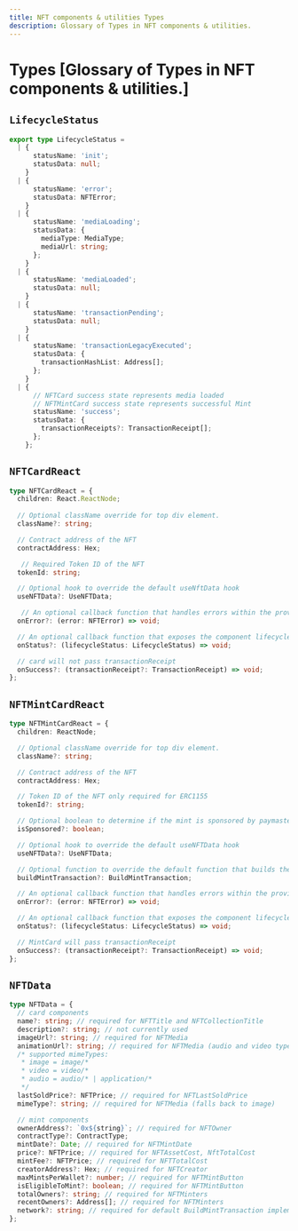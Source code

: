 ```yaml
---
title: NFT components & utilities Types
description: Glossary of Types in NFT components & utilities.
---
```


# Types [Glossary of Types in NFT components & utilities.]


## `LifecycleStatus`

```ts
export type LifecycleStatus =
  | {
      statusName: 'init';
      statusData: null;
    }
  | {
      statusName: 'error';
      statusData: NFTError;
    }
  | {
      statusName: 'mediaLoading';
      statusData: {
        mediaType: MediaType;
        mediaUrl: string;
      };
    }
  | {
      statusName: 'mediaLoaded';
      statusData: null;
    }
  | {
      statusName: 'transactionPending';
      statusData: null;
    }
  | {
      statusName: 'transactionLegacyExecuted';
      statusData: {
        transactionHashList: Address[];
      };
    }
  | {
      // NFTCard success state represents media loaded
      // NFTMintCard success state represents successful Mint
      statusName: 'success'; 
      statusData: {
        transactionReceipts?: TransactionReceipt[];
      };
    };
```

## `NFTCardReact`

```ts
type NFTCardReact = {
  children: React.ReactNode;
  
  // Optional className override for top div element.
  className?: string; 

  // Contract address of the NFT
  contractAddress: Hex; 

   // Required Token ID of the NFT
  tokenId: string;

  // Optional hook to override the default useNftData hook
  useNFTData?: UseNFTData; 

   // An optional callback function that handles errors within the provider.
  onError?: (error: NFTError) => void;

  // An optional callback function that exposes the component lifecycle state
  onStatus?: (lifecycleStatus: LifecycleStatus) => void; 

  // card will not pass transactionReceipt
  onSuccess?: (transactionReceipt?: TransactionReceipt) => void; 
};
```

## `NFTMintCardReact`
```ts
type NFTMintCardReact = {
  children: ReactNode;

  // Optional className override for top div element.
  className?: string; 

  // Contract address of the NFT
  contractAddress: Hex; 

  // Token ID of the NFT only required for ERC1155
  tokenId?: string; 

  // Optional boolean to determine if the mint is sponsored by paymaster
  isSponsored?: boolean; 

  // Optional hook to override the default useNFTData hook
  useNFTData?: UseNFTData; 

  // Optional function to override the default function that builds the mint transaction
  buildMintTransaction?: BuildMintTransaction; 

  // An optional callback function that handles errors within the provider.
  onError?: (error: NFTError) => void; 

  // An optional callback function that exposes the component lifecycle state
  onStatus?: (lifecycleStatus: LifecycleStatus) => void; 

  // MintCard will pass transactionReceipt
  onSuccess?: (transactionReceipt?: TransactionReceipt) => void; 
};
```

## `NFTData`
```ts
type NFTData = {
  // card components
  name?: string; // required for NFTTitle and NFTCollectionTitle
  description?: string; // not currently used
  imageUrl?: string; // required for NFTMedia
  animationUrl?: string; // required for NFTMedia (audio and video types)
  /* supported mimeTypes:
   * image = image/*
   * video = video/*
   * audio = audio/* | application/*
   */
  lastSoldPrice?: NFTPrice; // required for NFTLastSoldPrice
  mimeType?: string; // required for NFTMedia (falls back to image)

  // mint components
  ownerAddress?: `0x${string}`; // required for NFTOwner
  contractType?: ContractType;
  mintDate?: Date; // required for NFTMintDate
  price?: NFTPrice; // required for NFTAssetCost, NftTotalCost
  mintFee?: NFTPrice; // required for NFTTotalCost
  creatorAddress?: Hex; // required for NFTCreator
  maxMintsPerWallet?: number; // required for NFTMintButton
  isEligibleToMint?: boolean; // required for NFTMintButton
  totalOwners?: string; // required for NFTMinters
  recentOwners?: Address[]; // required for NFTMinters
  network?: string; // required for default BuildMintTransaction implementation
};
```
